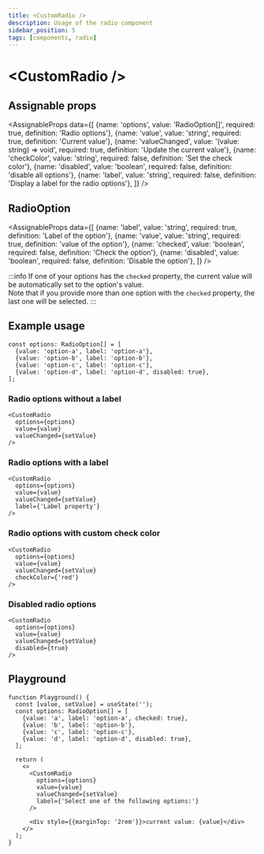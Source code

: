 ```yaml
---
title: <CustomRadio />
description: Usage of the radio component
sidebar_position: 5
tags: [components, radio]
---
```


# \<CustomRadio />

## Assignable props
<AssignableProps
  data={[
    {name: 'options', value: 'RadioOption[]', required: true, definition: 'Radio options'},
    {name: 'value', value: 'string', required: true, definition: 'Current value'},
    {name: 'valueChanged', value: '(value: string) => void', required: true, definition: 'Update the current value'},
    {name: 'checkColor', value: 'string', required: false, definition: 'Set the check color'},
    {name: 'disabled', value: 'boolean', required: false, definition: 'disable all options'},
    {name: 'label', value: 'string', required: false, definition: 'Display a label for the radio options'},
  ]}
/>

## RadioOption
<AssignableProps
  data={[
    {name: 'label', value: 'string', required: true, definition: 'Label of the option'},
    {name: 'value', value: 'string', required: true, definition: 'value of the option'},
    {name: 'checked', value: 'boolean', required: false, definition: 'Check the option'},
    {name: 'disabled', value: 'boolean', required: false, definition: 'Disable the option'},
  ]}
/>

:::info
If one of your options has the `checked` property, the current value will be automatically set to the option's value. \
Note that if you provide more than one option with the `checked` property, the last one will be selected.
:::

## Example usage

```tsx title="Radio options"
const options: RadioOption[] = [
  {value: 'option-a', label: 'option-a'},
  {value: 'option-b', label: 'option-b'},
  {value: 'option-c', label: 'option-c'},
  {value: 'option-d', label: 'option-d', disabled: true},
];
```

### Radio options without a label
<RadioExample/>

&NewLine;

```tsx
<CustomRadio
  options={options}
  value={value}
  valueChanged={setValue}
/>
```

### Radio options with a label
<RadioLabel/>

&NewLine;

```tsx
<CustomRadio
  options={options}
  value={value}
  valueChanged={setValue}
  label={'Label property'}
/>
```

### Radio options with custom check color
<RadioColor/>

&NewLine;

```tsx
<CustomRadio
  options={options}
  value={value}
  valueChanged={setValue}
  checkColor={'red'}
/>
```

### Disabled radio options
<RadioDisabled/>

&NewLine;

```tsx
<CustomRadio
  options={options}
  value={value}
  valueChanged={setValue}
  disabled={true}
/>
```

## Playground
```tsx live
function Playground() {
  const [value, setValue] = useState('');
  const options: RadioOption[] = [
    {value: 'a', label: 'option-a', checked: true},
    {value: 'b', label: 'option-b'},
    {value: 'c', label: 'option-c'},
    {value: 'd', label: 'option-d', disabled: true},
  ];

  return (
    <>
      <CustomRadio
        options={options}
        value={value}
        valueChanged={setValue}
        label={'Select one of the following options:'}
      />

      <div style={{marginTop: '2rem'}}>current value: {value}</div>
    </>
  );
}
```